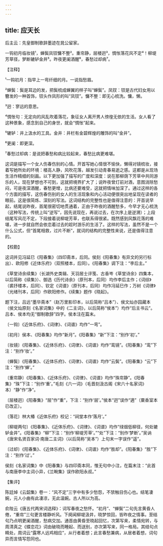 ```yaml
---
---
---
```

title: 应天长
---



后主云：先皇御制歌辞墨迹在晁公留家。





一钩初月临妆镜¹，蝉鬓凤钗慵不整²。重帘静，层楼迥³，惆怅落花风不定⁴！柳堤芳草径，梦断辘轳金井⁵。昨夜更阑酒醒⁶，春愁过却病⁷。

【注释】

¹一钩初月：指早上一弯纤细的月。一说指愁眉。

²蝉鬓：鬓是耳边的发，把鬓梳成蝉翼的样子叫“蝉鬓”。凤钗：钗是古代妇女用以簪发的一种首饰，钗头作凤形的叫“凤钗”。慵不整：即无心梳洗。慵，懒。

³迥：寥远的意思。

⁴惆怅句：无定向的风乱吹着落花，象征女人离开男人徬徨无依的生活。女人看了这种景象，感念到自己的身世，就会“惆怅”起来。

⁵辘轳：井上汲水的工具。金井：井栏有金碧辉煌的雕饰的叫“金井”。

⁶更阑：即更深。

⁷春愁过却病：是说把春愁和病比较起来，春愁比病更难堪。

这词是描写一个女人伤春伤别的心情。开首写她心情很不愉快，懒得对镜梳妆，接着写她所处的环境：楼高人静，风吹花落，越发引动青春易逝之感。这都是从现场生活作精细的刻画。以下更加强了描写的广度和深度：说在那柳荫下芳草中共同游乐的人，现在梦想也不可到，这就把境界扩大了；说昨夜曾灯前对酒，意图消除愁闷，可是夜深酒醒，春愁更增，比病还要难受，这就把情味加深了。通过这样的各个方面的描写，这伤春伤别的女人的生活现象和内心活动便很突出地呈现在读者的眼前。这是很简炼、深刻的写法。这词结构的完整性也是值得注意的：开首说早起，结尾说昨夜，首尾很密切地贯通着，正由于昨夜的酒醒愁多，今早才无心梳洗（这种写法，传统上叫“逆写”，因先说现在，再说过去，在次序上是逆溯）；上段结尾写风花不定，下段接着说柳堤芳草，也联系得很紧。既然感到风飘花落的难堪，进一步就自然会依恋着过去的趁时游乐的生活了。这样的写法，虽然不是一个什么公式，但“首尾相救，过片不断”，就词的结构的完整性来说，还是值得注意的。

【校勘】

这词并见冯延巳《阳春集》（四印斋本，后同。侯刻《阳春集》有异文的另行标出）、欧阳修《近体乐府》（双照楼本，后同）。《阳春集》调下注：“李后主。”

《草堂诗余续集》（长湖外史类辑、天羽居士评笺、古香岑《草堂诗余》四集本，以后简称《续集》）、御选《历代诗余》（原刊本，后同）均作李后主作；《词综》（裘抒楼本，后同）、钦定《词谱》（原刊本，后同）均作冯延巳作；万树《词律》（光绪刊本，后同）作欧阳修作。《续集》题作《晓起》。

题下注，吕远“墨华斋本”（赵万里影印本，以后简称“吕本”）、侯文灿亦园藏本（侯文灿原刻《名家词集》中的《二主词》，以后简称“侯本”）均作“后主书云”。吕本、侯本均无“御制歌辞”四字。侯本注在篇末。

〔一钩〕《近体乐府》、《词律》、《词谱》均作“一弯”。

〔初月〕侯本、《阳春集》均作“新月”。《阳春集》“新”下注：“别作‘初’。”

〔妆镜〕《阳春集》、《近体乐府》、《词律》、《词谱》均作“鸾镜”。《阳春集》“鸾”下注：“别作‘妆’。”

〔蝉鬓〕《阳春集》、《近体乐府》、《词律》、《词谱》均作“云鬓”。《阳春集》“云”下注：“别作‘蝉’。”

〔重帘静〕《阳春集》、《近体乐府》、《词律》、《词谱》均作“珠帘静”。《阳春集》“珠”下注：“别作‘重’。”毛刻《六一词》（毛晋刻汲古阁《宋六十名家词》本）“静”作“净”。

〔层楼迥〕《阳春集》“层”作“重”，下注：“别作‘层’。”侯本“迥”误作“適”（粟香室本已改正）。

〔落花〕林大椿《近体乐府》校记：“祠堂本作‘落月’。”

〔柳堤两句〕《阳春集》、《近体乐府》、《词律》、《词谱》均作“绿烟低柳径，何处辘轳金井”。《阳春集》“柳”下注：“别作‘柳堤芳草’。”“处”下注：“别作‘梦断’。”吴讷《唐宋名贤百家词·南唐二主词》（以后简称“吴本”）上句末一字误作“遥”。

〔过却〕《阳春集》、《近体乐府》、《词律》、《词谱》均作“胜却”。《阳春集》“胜”下注：“别作‘过’。”

侯刻《名家词集》中《阳春集》与四印斋本同，惟无句中小注，在篇末注：“此首与南唐李中主词小异，《兰畹集》误作欧阳永叔。”

【集评】

陈廷焯《云韶集》卷一：“风不定”三字中有多少愁怨，不禁触目伤心也。结笔凄婉，元人小曲有此凄凉，无此温婉。古人所以为高。

俞陛云《唐五代两宋词选释》：词写春夜之愁怀。“初月”、“蝉鬓”二句先言黄昏人倦，“重帘”三句更言楼静听风。下阕闻柳堤汲井，晓梦惊回，皆昨夜之情事。至结句乃点明更阑酒醒，愁病交加。通首由黄昏至晓起回忆，次第写来，柔情宛转，与周清真之《蝶恋花》词由破晓而睡起、而送别，亦次第写来，同一格局。其结句点睛处，周词云“露寒人远鸡相应”，从行者着想；此言春愁兼病，从居者着想，词句异而言情写怨同也。